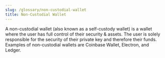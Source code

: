 ```yaml
---
slug: /glossary/non-custodial-wallet
title: Non-Custodial Wallet
---
```


A non-custodial wallet (also known as a self-custody wallet) is a wallet where the user has full control of their security & assets.
The user is solely responsible for the security of their private key and therefore their funds.
Examples of non-custodial wallets are Coinbase Wallet, Electron, and Ledger.
